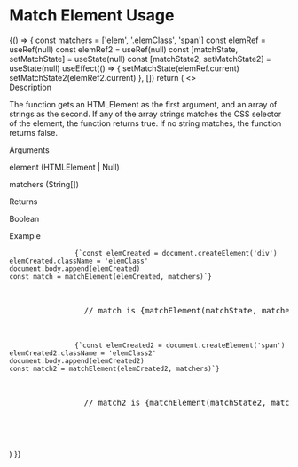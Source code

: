 

<Meta title="MDX/Helpers/Match Element" />

# Match Element Usage

<!-- add a plugin description -->

<Canvas>
  <Story name="Match Element Usage">
    {() => {
      const matchers = ['elem', '.elemClass', 'span']
      const elemRef = useRef(null)
      const elemRef2 = useRef(null)
      const [matchState, setMatchState] = useState(null)
      const [matchState2, setMatchState2] = useState(null)
      useEffect(() => {
        setMatchState(elemRef.current)
        setMatchState2(elemRef2.current)
      }, [])
      return (
        <>
          <div style={{ display: 'none' }}>
            <div className="elemClass" ref={elemRef}></div>
            <span className="elemClass2" ref={elemRef2}></span>
          </div>
          <div>
            <span className="font-bold">Description</span>
            <div className="p-2 pb-4">
              <p>
                The function gets an HTMLElement as the first argument, and an
                array of strings as the second. If any of the array strings
                matches the CSS selector of the element, the function returns
                true. If no string matches, the function returns false.
              </p>
            </div>
          </div>
          <div>
            <span className="font-bold">Arguments</span>
            <div className="p-2 pb-4">
              <p className="ui-text-ink-secondary">
                element (HTMLElement | Null)
              </p>
              <p className="ui-text-ink-secondary">matchers (String[])</p>
            </div>
          </div>
          <div>
            <span className="font-bold">Returns</span>
            <p className="p-2 pb-4">
              <span className="ui-text-ink-secondary">Boolean</span>
            </p>
          </div>
          <span className="font-bold">Example</span>
          <div className="yobta-bg-paper-2 w-max p-4">
            <pre>
              <code>{`const elemCreated = document.createElement('div')
elemCreated.className = 'elemClass'
document.body.append(elemCreated)
const match = matchElement(elemCreated, matchers)`}</code>
              <p className="ui-text-color-14 p-4">
                // match is {matchElement(matchState, matchers).toString()}
              </p>
              <code>{`const elemCreated2 = document.createElement('span')
elemCreated2.className = 'elemClass2'
document.body.append(elemCreated2)
const match2 = matchElement(elemCreated2, matchers)`}</code>
              <p className="ui-text-color-14 p-4">
                // match2 is {matchElement(matchState2, matchers).toString()}
              </p>
            </pre>
          </div>
        </>
      )
    }}
  </Story>
</Canvas>
